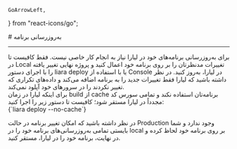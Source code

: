     GoArrowLeft,
} from "react-icons/go";


<Layout>
<Head>
<title>مستندات به‌روزرسانی پلتفرم - لیارا</title>
<meta property="og:title" content="مستندات خدمات رایانش ابری لیارا" />
<meta property="og:description" content="مستندات مربوط به نحوه به‌روزرسانی یک برنامه در یک پلتفرم در لیارا بدون مواجهه با خطا"  />
<meta property="og:image" content="https://files.liara.ir/liara/logos/liara-poster.jpg" />
</Head>
# به‌روزرسانی برنامه

<hr className="mb-2" />
برای به‌روزرسانی برنامه‌های خود در لیارا نیاز به انجام کار خاصی نیست. فقط کافیست تا در Local تغییرات مدنظرتان را بر روی برنامه خود اعمال کنید و پروژه نهایی تغییر یافته را با اجرای دستور <Important>liara deploy</Important> یا با استفاده از Console  در لیارا، به‌روز کنید.
در نظر داشته باشید که لیارا فقط تغییرات جدید را به برنامه اضافه می‌کند و داده‌های تکراری که تغییر نکردند را در سرورهای خود آپلود نمی‌کند. 

<Section id="no-cache-deployment" title="استقرار بدون استفاده از cache" />
برای اینکه لیارا در زمان build از cache برنامه‌تان استفاده نکند و تمامی سورس کد مجدداً در لیارا مستقر شود؛ کافیست تا دستور زیر را اجرا کنید:

<div dir="ltr">
<div className="h-4" />
<Highlight className="bash">
{`liara deploy --no-cache`}
</Highlight>
<div className="h-4" />
</div>

<Alert variant="info">
<p>
در نظر داشته باشید که امکان تغییر برنامه در حالت Production وجود ندارد و شما بایستی تمامی به‌روزرسانی‌های برنامه خود را در local بر روی برنامه خود لحاظ کرده و در نهایت، برنامه خود را در لیارا، مستقر کنید.
</p>
</Alert>


</Layout>